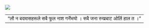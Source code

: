 ![](images/p-3.jpg){fig-alt="\"लौ न बदमासहरूले सबै फूल नाश गर्नेभयो । सबै जना रुखबाट ओर्लि हाल त ।\"" fig-align="center"}

|                                                              |
|--------------------------------------------------------------|
| "लौ न बदमासहरूले सबै फूल नाश गर्नेभयो । सबै जना रुखबाट ओर्लि हाल त ।" |
